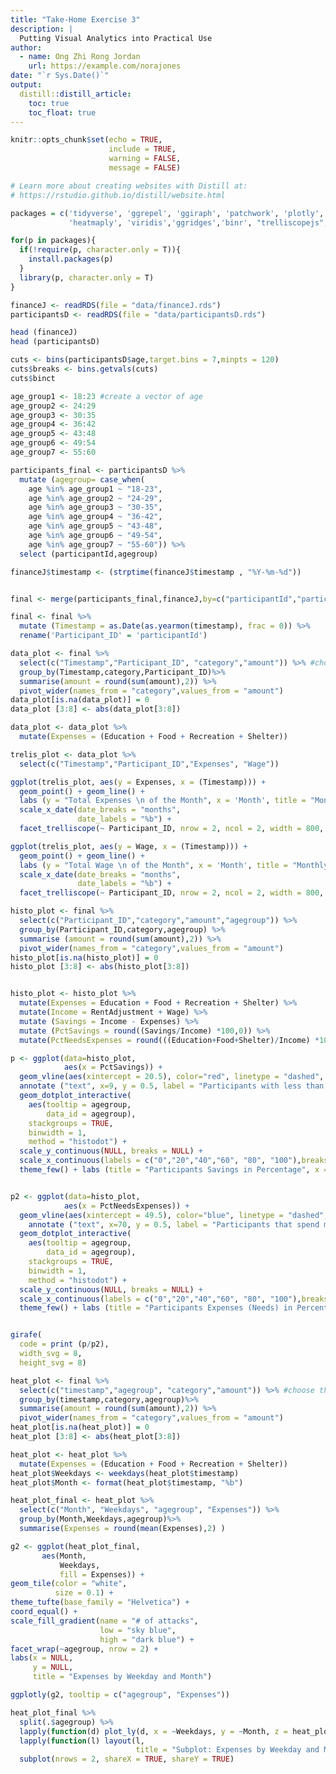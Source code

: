 ```yaml
---
title: "Take-Home Exercise 3"
description: |
  Putting Visual Analytics into Practical Use
author:
  - name: Ong Zhi Rong Jordan 
    url: https://example.com/norajones
date: "`r Sys.Date()`"
output: 
  distill::distill_article:
    toc: true
    toc_float: true
---
```


```r
knitr::opts_chunk$set(echo = TRUE,
                      include = TRUE,
                      warning = FALSE,
                      message = FALSE)

# Learn more about creating websites with Distill at:
# https://rstudio.github.io/distill/website.html

```

```r
packages = c('tidyverse', 'ggrepel', 'ggiraph', 'patchwork', 'plotly', 'hrbrthemes', 
             'heatmaply', 'viridis','ggridges','binr', "trelliscopejs","zoo","ggthemes")

for(p in packages){
  if(!require(p, character.only = T)){
    install.packages(p)
  }
  library(p, character.only = T)
}

```


``` r
financeJ <- readRDS(file = "data/financeJ.rds")
participantsD <- readRDS(file = "data/participantsD.rds")

head (financeJ)
head (participantsD)
```

``` r
cuts <- bins(participantsD$age,target.bins = 7,minpts = 120)
cuts$breaks <- bins.getvals(cuts)
cuts$binct
```

``` r

age_group1 <- 18:23 #create a vector of age
age_group2 <- 24:29
age_group3 <- 30:35
age_group4 <- 36:42
age_group5 <- 43:48
age_group6 <- 49:54
age_group7 <- 55:60

participants_final <- participantsD %>%
  mutate (agegroup= case_when(
    age %in% age_group1 ~ "18-23",
    age %in% age_group2 ~ "24-29",
    age %in% age_group3 ~ "30-35",
    age %in% age_group4 ~ "36-42",
    age %in% age_group5 ~ "43-48",
    age %in% age_group6 ~ "49-54",
    age %in% age_group7 ~ "55-60")) %>%
  select (participantId,agegroup)

```

``` r
financeJ$timestamp <- (strptime(financeJ$timestamp , "%Y-%m-%d"))


final <- merge(participants_final,financeJ,by=c("participantId","participantId"),all.x=T)

final <- final %>%
  mutate (Timestamp = as.Date(as.yearmon(timestamp), frac = 0)) %>%
  rename('Participant_ID' = 'participantId')

```

``` r

data_plot <- final %>%
  select(c("Timestamp","Participant_ID", "category","amount")) %>% #choose the columns to subset
  group_by(Timestamp,category,Participant_ID)%>% 
  summarise(amount = round(sum(amount),2)) %>%
  pivot_wider(names_from = "category",values_from = "amount")
data_plot[is.na(data_plot)] = 0
data_plot [3:8] <- abs(data_plot[3:8])

data_plot <- data_plot %>%
  mutate(Expenses = (Education + Food + Recreation + Shelter)) 

trelis_plot <- data_plot %>%
  select(c("Timestamp","Participant_ID","Expenses", "Wage"))

```


``` r
ggplot(trelis_plot, aes(y = Expenses, x = (Timestamp))) +
  geom_point() + geom_line() +
  labs (y = "Total Expenses \n of the Month", x = 'Month', title = "Monthly Expenditure of Participant") + 
  scale_x_date(date_breaks = "months",
               date_labels = "%b") +
  facet_trelliscope(~ Participant_ID, nrow = 2, ncol = 2, width = 800, as_plotly = TRUE, path = "trellis/", self_contained = TRUE)
```

``` r
ggplot(trelis_plot, aes(y = Wage, x = (Timestamp))) +
  geom_point() + geom_line() +
  labs (y = "Total Wage \n of the Month", x = 'Month', title = "Monthly Wage of Participant") + 
  scale_x_date(date_breaks = "months",
               date_labels = "%b") +
  facet_trelliscope(~ Participant_ID, nrow = 2, ncol = 2, width = 800, as_plotly = TRUE, path = "trellis1/")
```


``` r
histo_plot <- final %>%
  select(c("Participant_ID","category","amount","agegroup")) %>%
  group_by(Participant_ID,category,agegroup) %>%
  summarise (amount = round(sum(amount),2)) %>%
  pivot_wider(names_from = "category",values_from = "amount")
histo_plot[is.na(histo_plot)] = 0
histo_plot [3:8] <- abs(histo_plot[3:8])


histo_plot <- histo_plot %>%
  mutate(Expenses = Education + Food + Recreation + Shelter) %>%
  mutate(Income = RentAdjustment + Wage) %>%
  mutate (Savings = Income - Expenses) %>%
  mutate (PctSavings = round((Savings/Income) *100,0)) %>%
  mutate(PctNeedsExpenses = round(((Education+Food+Shelter)/Income) *100,0))
```


``` r
p <- ggplot(data=histo_plot, 
            aes(x = PctSavings)) +
  geom_vline(aes(xintercept = 20.5), color="red", linetype = "dashed", alpha = 0.3) +
  annotate ("text", x=9, y = 0.5, label = "Participants with less than \n20% of Savings", size = 2.5, angle = 0,) +
  geom_dotplot_interactive(              
    aes(tooltip = agegroup,
        data_id = agegroup),
    stackgroups = TRUE,                  
    binwidth = 1,                        
    method = "histodot") +  
  scale_y_continuous(NULL, breaks = NULL) +
  scale_x_continuous(labels = c("0","20","40","60", "80", "100"),breaks = c(0,20,40,60,80,100)) +
  theme_few() + labs (title = "Participants Savings in Percentage", x = "Savings (%)")


p2 <- ggplot(data=histo_plot, 
            aes(x = PctNeedsExpenses)) +
  geom_vline(aes(xintercept = 49.5), color="blue", linetype = "dashed", alpha = 0.3) +
    annotate ("text", x=70, y = 0.5, label = "Participants that spend more than \n50% of income on Needs", size = 2.5, angle = 0,) +
  geom_dotplot_interactive(              
    aes(tooltip = agegroup,
        data_id = agegroup),
    stackgroups = TRUE,                  
    binwidth = 1,                        
    method = "histodot") +  
  scale_y_continuous(NULL, breaks = NULL) +
  scale_x_continuous(labels = c("0","20","40","60", "80", "100"),breaks = c(0,20,40,60,80,100), limits = c(0,100)) +
  theme_few() + labs (title = "Participants Expenses (Needs) in Percentage", x = "Expenses (%)")


girafe(                               
  code = print (p/p2),                             
  width_svg = 8,                         
  height_svg = 8)
```

``` r
heat_plot <- final %>%
  select(c("timestamp","agegroup", "category","amount")) %>% #choose the columns to subset
  group_by(timestamp,category,agegroup)%>% 
  summarise(amount = round(sum(amount),2)) %>%
  pivot_wider(names_from = "category",values_from = "amount")
heat_plot[is.na(heat_plot)] = 0
heat_plot [3:8] <- abs(heat_plot[3:8])

heat_plot <- heat_plot %>%
  mutate(Expenses = (Education + Food + Recreation + Shelter))
heat_plot$Weekdays <- weekdays(heat_plot$timestamp)
heat_plot$Month <- format(heat_plot$timestamp, "%b") 

heat_plot_final <- heat_plot %>%
  select(c("Month", "Weekdays", "agegroup", "Expenses")) %>%
  group_by(Month,Weekdays,agegroup)%>% 
  summarise(Expenses = round(mean(Expenses),2) )
```

``` r

g2 <- ggplot(heat_plot_final, 
       aes(Month, 
           Weekdays, 
           fill = Expenses)) + 
geom_tile(color = "white", 
          size = 0.1) + 
theme_tufte(base_family = "Helvetica") + 
coord_equal() +
scale_fill_gradient(name = "# of attacks",
                    low = "sky blue", 
                    high = "dark blue") +
facet_wrap(~agegroup, nrow = 2) +
labs(x = NULL, 
     y = NULL, 
     title = "Expenses by Weekday and Month")

ggplotly(g2, tooltip = c("agegroup", "Expenses"))


```


``` r
heat_plot_final %>%
  split(.$agegroup) %>%
  lapply(function(d) plot_ly(d, x = ~Weekdays, y = ~Month, z = heat_plot_final$Expenses, type = "heatmap")) %>%
  lapply(function(l) layout(l,
                            title = "Subplot: Expenses by Weekday and Month")) %>% 
  subplot(nrows = 2, shareX = TRUE, shareY = TRUE) 



```

